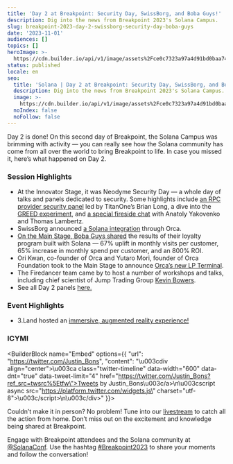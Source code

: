 ```yaml
---
title: 'Day 2 at Breakpoint: Security Day, SwissBorg, and Boba Guys!'
description: Dig into the news from Breakpoint 2023's Solana Campus.
slug: breakpoint-2023-day-2-swissborg-security-day-boba-guys
date: '2023-11-01'
audiences: []
topics: []
heroImage: >-
  https://cdn.builder.io/api/v1/image/assets%2Fce0c7323a97a4d91bd0baa7490ec9139%2Fd4e9e3607895408fae69155ebae7eb4e
status: published
locale: en
seo:
  title: 'Solana | Day 2 at Breakpoint: Security Day, SwissBorg, and Boba Guys!'
  description: Dig into the news from Breakpoint 2023's Solana Campus.
  image: >-
    https://cdn.builder.io/api/v1/image/assets%2Fce0c7323a97a4d91bd0baa7490ec9139%2Fd4e9e3607895408fae69155ebae7eb4e
  noIndex: false
  noFollow: false
---
```


Day 2 is done! On this second day of Breakpoint, the Solana Campus was brimming with activity — you can really see how the Solana community has come from all over the world to bring Breakpoint to life. In case you missed it, here’s what happened on Day 2.

### Session Highlights

-   At the Innovator Stage, it was Neodyme Security Day — a whole day of talks and panels dedicated to security. Some highlights include [an RPC provider security panel](https://youtu.be/AFlf0EKs8sY?feature=shared) led by TitanOne’s Brian Long, a dive into the [GREED experiment](https://youtu.be/KwhxhH_Vpkc?feature=shared), and [a special fireside chat](https://youtu.be/F_b183q-fiY?feature=shared) with Anatoly Yakovenko and Thomas Lambertz.
-   SwissBorg announced [a Solana integration](https://twitter.com/nremond/status/1719673079138255085) through Orca.
-   [On the Main Stage, Boba Guys shared](https://www.youtube.com/watch?v=yoZ2eF6Na7w) the results of their loyalty program built with Solana — 67% uplift in monthly visits per customer, 65% increase in monthly spend per customer, and an 800% ROI.
-   Ori Kwan, co-founder of Orca and Yutaro Mori, founder of Orca Foundation took to the Main Stage to announce [Orca’s new LP Terminal](https://youtu.be/dH_-SgwaeC4?feature=shared). 
-   The Firedancer team came by to host a number of workshops and talks, including chief scientist of Jump Trading Group [Kevin Bowers](https://twitter.com/AlchemizeOne/status/1719736980680876202). 
-   See all Day 2 panels [here.](https://www.youtube.com/@SolanaFndn/playlists?view=50&sort=dd&shelf_id=1)

### Event Highlights

-   3.Land hosted an [immersive, augmented reality experience!](https://twitter.com/3rd_land/status/1719400421033185487)

### ICYMI

<BuilderBlock name="Embed" options={{
  "url": "https://twitter.com/Justin_Bons",
  "content": "\u003cdiv align=\"center\">\u003ca class=\"twitter-timeline\" data-width=\"600\" data-dnt=\"true\"  data-tweet-limit=\"4\" href=\"https://twitter.com/Justin_Bons?ref_src=twsrc%5Etfw\">Tweets by Justin_Bons\u003c/a>\n\u003cscript async src=\"https://platform.twitter.com/widgets.js\" charset=\"utf-8\">\u003c/script>\n\u003c/div>"
}}>

</BuilderBlock>

Couldn’t make it in person? No problem! Tune into our [livestream](https://solana.com/breakpoint) to catch all the action from home. Don’t miss out on the excitement and knowledge being shared at Breakpoint.

Engage with Breakpoint attendees and the Solana community at [@SolanaConf](https://twitter.com/solanaconf). Use the hashtag [#Breakpoint2023](https://twitter.com/search?q=%23Breakpoint2023&src=typed_query) to share your moments and follow the conversation!
